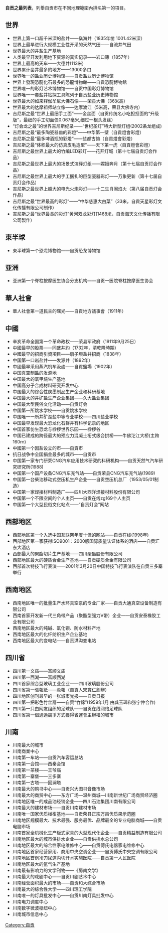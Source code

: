 {{pov|time=2014-11-07T13:23:27+00:00}}
{{unreferenced|time=2014-11-07T13:23:00+00:00}}
'''自贡之最列表'''，列舉自贡市在不同地理範圍內排名第一的項目。

== 世界==
* 世界上第一口超千米深的盐井——燊海井（1835年凿 1001.42米深）
* 世界上最早进行大规模工业性开采的天然气田——自流井气田
* 世界最大的井盐生产基地
* 人类最早开发利用地下资源的真实记录——岩口簿（1857年）
* 世界上最高的天车——大德井(113米)
* 世界累计凿井最多的地方——13000多口
* 世界唯一的盐业历史博物馆——自贡盐业历史博物馆
* 世界上發現恐龍化石最多的恐龍博物館——自貢恐龍博物館
* 世界唯一的彩灯艺术博物馆——自贡中国彩灯博物馆
* 世界唯一一套盐井钻探工具陈列于自贡盐业历史博物馆
* 世界最大的如来释伽牟尼大佛石像——荣县大佛（36米高）
* 世界最大的达摩祖师站立像——达摩渡江（5米高，荣县大佛寺内）
* 吉尼斯之最“世界上最细手工面”——金丝面（自贡传统名小吃担担面的“升级版”，最细的手工切面仅0.067毫米,细过一根头发丝）
* “灯会龙之最”的世界吉尼斯纪录——“世纪圣灯”特大新型灯组(2002条龙组成)
* 吉尼斯之最“最多陶瓷器皿的彩燈”——中华第一壁（自貢燈會彩燈）
* 吉尼斯之最“最多啤酒瓶的彩燈”——盐都古韵（自貢燈會彩燈）
* 吉尼斯之最“体积最大的仿真皮毛造型“——天下第一虎（自貢燈會彩燈）
* 吉尼斯之最世界上最大的竹编LED彩灯——花开灯城（第十七届自贡灯会作品）
* 吉尼斯之最世界上最大的场景式演绎灯组——嫦娥奔月（第十七届自贡灯会作品）
* 吉尼斯之最世界上最大的手工捆扎的巨型瓷器彩灯——万象更新（第十七届自贡灯会作品）
* 吉尼斯之最世界上超大的电光火炮彩灯——十二生肖闹焰火（第八届自贡灯会作品）
* 吉尼斯之最“世界最高的彩灯”——“中华慈惠大白菜”（33米，自貢天星彩灯文化传播有限公司制作）
* 吉尼斯之最“世界最長的彩灯”黄河双龙彩灯(1468米，自贡海天文化传播有限公司製作）

== 東半球==
* 東半球第一个恐龙博物馆——自贡恐龙博物馆 

== 亚洲==
* 亚洲第一个脊柱按摩医生协会分支机构——自贡一医院脊柱按摩医生协会

== 華人社會 ==
* 華人社會第一道民主的曙光——自貢地方議事會（1911年）

==中國==
* 辛亥革命全国第一个革命政权——荣县军政府（1911年9月25日）
* 中國最早的股票——同盛井約（1732年，清乾隆時期）
* 中國最早的招商引資項目——扇子坝盐井招商（1838年）
* 中国第一口岩盐井――发源井（1892年）
* 中國最早采用蒸汽机车汲卤——自貢鹽場（1902年）
* 中国真空制盐的发源地
* 中国最大的氯甲烷生产基地
* 中国高分子合成材料研究开发中心
* 中国最大的综合性炭墨制品生产企业和科研基地
* 中国最大的井矿盐生产企业集团——久大盐业集团
* 中国最大型民俗文化活动——自贡灯会
* 中国第一所跳水学校——自贡跳水学校
* 中国唯一一所井矿湖盐中等专业学校——四川盐业学校
* 中国最早发现最大恐龙化石群并有科学记录的地区
* 中国首家仿生恐龙与桫椤世界乐园——桫椤谷 
* 中国已建成的跨径最大的预应力混凝土桁式级合拱桥——牛佛沱江大桥(主跨160ｍ)
* 中國第一个因盐设立的市——自貢市
* 抗日战争中全国捐金最多的城市——自贡市
* 中国第一家专门研究CNG汽车应用技术研究的科研机构——自贡天然气汽车研究研究所(1988)
* 中国第一个国产设备CNG汽车充气站——自贡荣县CNG汽车充气站(1989)
* 中国第一台柴油移动式空压机生产企业——自贡空压机总厂（1953/05/01制造）
* 中国第一家焊接材料制造厂——四川大西洋焊接材料股份有限公司
* 中国第一个不限空间的个人主页——自贡在线zg169个人主页
* 中国第一个大型民俗文化站点——“自贡灯会”网站 

==西部地区==
* 西部地区第一个入选中国互联网年度十佳的网站——自贡在线(1998年)
* 西部地区第一家获得ISO9001：2000版国际质量认证体系的酒店——自贡汇东大酒店
* 西部最大的聚酯切片生产基地——四川聚酯股份有限公司
* 西部地区最大的硬质合金生产基地——自贡硬质合金有限公司
* 西部首次特技飞行表演——2001年3月20日中国特技飞行表演队在自贡三多寨举行

==西南地区==
* 西南地区唯一的批量生产水环真空泵的专业厂家——自贡大通真空设备制造有限公司
* 西南首家开发新一代三角带产品（聚酯型强力V带）企业——自贡安泰橡胶工业有限公司
* 西南地区最大的纯碱、氯化钡、防水材料产地
* 西南地区最大的化纤纺织生产企业基地
* 西南地区最大的变电站——自贡洪沟变电站

==四川省==
* 四川第一文庙——富顺文庙
* 四川第一西湖——富顺西湖
* 四川首家综合型玻璃工业企业——四川玻璃股份公司
* 四川省第一張報紙——渝報（自貢人[[宋育仁|宋育仁]]創辦）
* 四川地区创刊最早的一张城市党报——自贡日报
* 四川第一把彩色竹丝扇——自贡“竹锦”(1959年1月 由龚玉璋和张宇仲合作)
* 四川第一只由网友组织的足球队——自贡在线网络足球队
* 四川省第一個通過競爭方式獲得省運會主辦權的城市

==川南==
* 川南最大的城市
* 川南商業中心
* 川南第一车站——自贡汽车客运总站
* 川南第一会馆——西秦会馆
* 川南第一茶楼——王爷庙 
* 川南第一寨堡——三多寨
* 川南第一古塔——回澜塔
* 川南最大的购书中心——自贡兴大图书音像市场
* 川南最大的商贸中心——东方广场—温州商城—川南新世纪广场商贸经济圈
* 川南地区唯一的成品油经销企业——四川石油集团川南有限公司
* 川南最大的建材市场——自贡川南建材市场
* 川南唯一国家优质椪柑基地——自贡荣县正宗万亩优质果示范圈
* 川南地区规模最大、技术最强、服务最优、品牌最全的专业电脑商城——自贡电脑市场
* 川南首家全机械化生产板式家具的大型现代化企业——自贡精益制造有限公司
* 川南地区最大的城市供排水企业——自贡供排水总公司
* 川南地区最大的综合性家电维修中心——自贡傅氏电器家电维修中心
* 川南地区首家经营家用、商用中央空调企业——自贡傅氏中央空调有限公司
* 川南地区首例冷刀尿道内切开术实施医院——自贡第一人民医院
* 川南地区最大的氩气生产基地
* 川南最有影响力的文学刊物——《蜀南文学》
* 川南最大的戏剧中心——自贡川剧艺术中心
* 川南经营面积最大的市场——自贡和大综合市场
* 川南最大的综合性大学——四川理工学院
* 川南唯一的灯具批发中心——自贡川南灯具批发中心
* 川南电力调度中心
* 川南数字微波枢纽中心
* 川南城市信息中心

[[Category:自贡|Category:自贡]]